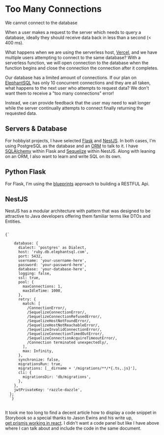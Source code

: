 
<Meta title="menu/missions/too many connections" />

# Too Many Connections

<Subtitle>We cannot connect to the database</Subtitle>

When a user makes a request to the server which needs to query a database, ideally they should receive data back in less than a second (< 400 ms).

What happens when we are using the serverless host, [Vercel](https://vercel.com), and we have multiple users attempting to connect to the same database? With a serverless function, we will open connection to the database when the function begins and close the connection the connection after it completes. 

Our database has a limited amount of connections. If our plan on [ElephantSQL](https://www.elephantsql.com/plans.html) has only 10 concurrent connections and they are all taken, what happens to the next user who attempts to request data? We don't want them to receive a "too many connections" error! 

Instead, we can provide feedback that the user may need to wait longer while the server continually attempts to connect finally returning the requested data. 

## Servers & Database

For hobbyist projects, I have selected [Flask](https://flask.palletsprojects.com/en/2.0.x/) and [NestJS](https://nestjs.com/). In both cases, I'm using PostgreSQL as the database and an [ORM](https://blog.bitsrc.io/what-is-an-orm-and-why-you-should-use-it-b2b6f75f5e2a) to talk to it. I have [SQLAlchemy](https://www.sqlalchemy.org/) within Flask and [Sequelize](https://sequelize.org/) within NestJS. Along with leaning on an ORM, I also want to learn and write SQL on its own.  

## Python Flask

For Flask, I'm using the [blueprints](https://flask.palletsprojects.com/en/2.0.x/blueprints/) approach to building a RESTFUL Api. 

## NestJS 

NestJS has a modular architecture with pattern that was designed to be attractive to Java developers offering them familiar terms like DTOs and Entities. 

<pre>
<code className="language-javascript">
{`

    database: {
      dialect: 'postgres' as Dialect,
      host: 'ruby.db.elephantsql.com',
      port: 5432,
      username: 'your-username-here',
      password: 'your-password-here',
      database: 'your-database-here', 
      logging: false,
      ssl: true,
      pool: {
        maxConnections: 1,
        maxIdleTime: 1000,
      },
      retry: {
        match: [
          /ConnectionError/,
          /SequelizeConnectionError/,
          /SequelizeConnectionRefusedError/,
          /SequelizeHostNotFoundError/,
          /SequelizeHostNotReachableError/,
          /SequelizeInvalidConnectionError/,
          /SequelizeConnectionTimedOutError/,
          /SequelizeConnectionAcquireTimeoutError/,
          /Connection terminated unexpectedly/,
        ],
        max: Infinity,
      },
      synchronize: false,
      migrationsRun: true,
      migrations: [__dirname + '/migrations/**/*{.ts,.js}'],
      cli: {
        migrationsDir: 'db/migrations',
      },
    },
    jwtPrivateKey: 'razzle-dazzle',
  };
  `}
</code>
</pre>

It took me too long to find a decent article how to display a code snippet in Storybook so a special thanks to Jason Ewins and his write up,  
 [get prismjs working in react](https://medium.com/get-it-working/get-prismjs-working-in-react-a6d989e59290). I didn't want a code panel but like I have above where I can talk about and include the code in the same document. 

<RelatedArticles />